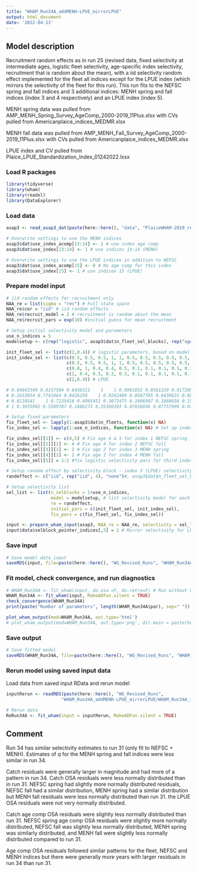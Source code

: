 ```yaml
---
title: "WHAM_Run34A_addMENH-LPUE_mirrorLPUE"
output: html_document
date: '2022-04-13'
---
```


## Model description
Recruitment random effects as in run 25 (revised data, fixed selectivity at intermediate ages, logistic fleet selectivity, age-specific index selectivity, recruitment that is random about the mean), with a iid selectivity random effect implemented for the fleet all indices except for the LPUE index (which mirrors the selectivity of the fleet for this run). This run fits to the NEFSC spring and fall indices and 3  additional indices: MENH spring and fall indices (index 3 and 4 respectively) and an LPUE index (index 5). 

MENH spring data was pulled from AMP_MENH_Spring_Survey_AgeComp_2000-2019_11Plus.xlsx with CVs pulled from Americanplaice_indices_MEDMR.xlsx

MENH fall data was pulled from AMP_MENH_Fall_Survey_AgeComp_2000-2019_11Plus.xlsx with CVs pulled from Americanplaice_indices_MEDMR.xlsx

LPUE index and CV pulled from Plaice_LPUE_Standardization_Index_01242022.lxsx


### Load R packages
```r
library(tidyverse)
library(wham)
library(readxl)
library(DataExplorer)
```

### Load data
```r
asap3 <- read_asap3_dat(paste(here::here(), "data", "PlaiceWHAM-2019_revised_NEFSC-LW-WAA_StateIndices.DAT", sep="/"))

# Overwrite settings to use the MENH indices
asap3$dat$use_index_acomp[13:14] <- 1 # use index age comp
asap3$dat$use_index[13:14] <- 1 # use indices 13-14 (MENH)

# Overwrite settings to use the LPUE indicex in addition to NEFSC
asap3$dat$use_index_acomp[15] <- 0 # No age comp for this index 
asap3$dat$use_index[15] <- 1 # use indicex 15 (LPUE)
```

### Prepare model input
```r
# iid random effects for recruitment only 
NAA_re = list(sigma = "rec") # Full state space
NAA_re$cor = "iid" # iid random effects
NAA_re$recruit_model = 2 # recruitment is random about the mean
NAA_re$recruit_pars = exp(10) #initial guess for mean recruitment

# Setup initial selectivity model and parameters
use_n_indices = 5
modelsetup <- c(rep("logistic", asap3$dat$n_fleet_sel_blocks), rep("age-specific", 4), "logistic") # LPUE assumed logistic selectivity

init_fleet_sel <- list(c(2,0.4)) # logistic parameters, based on model type
init_index_sel <- list(c(0.5, 0.5, 0.5, 1, 1, 0.5, 0.5, 0.5, 0.5, 0.5, 0.5), # NEFSC spring
                       c(0.5, 0.5, 0.5, 1, 1, 0.5, 0.5, 0.5, 0.5, 0.5, 0.5), # NEFSC fall
                       c(0.8, 1, 0.4, 0.4, 0.5, 0.1, 0.1, 0.1, 0.1, 0.3, 0.1), # MENH spring (use starting estimates near those from run 31)
                       c(1, 0.4, 0.5, 0.2, 0.3, 0.1, 0.1, 0.1, 0.1, 0.1, 0.1), # MENH fall (use starting estimates near those from run 31)
                       c(2,0.4)) # LPUE

# 0.04843349 0.6157584 0.6436321    1    1 0.8981852 0.8581329 0.8172894 0.7999838 0.8132373 0.6745355
# 0.2633954 0.7743464 0.8426259    1 0.9262489 0.8587785 0.6430631 0.6836228 0.6509611 0.5972868 0.9575805
# 0.8118541    1 0.7135416 0.4065451 0.3872475 0.1606907 0.1668656 0.1554841 0.1444159 0.3003880 0.09012246
# 1 0.3935902 0.5589707 0.2486273 0.35360393 0.07816696 0.07757999 0.07303873 0.04486841 0.2022034 0.03608968

# Setup fixed parameters
fix_fleet_sel <- lapply(1:asap3$dat$n_fleets, function(x) NA) 
fix_index_sel <- lapply(1:use_n_indices, function(x) NA) # Set up index selectivity fix object

fix_index_sel[[1]] <- c(4,5) # Fix age 4 & 5 for index 1 NEFSC spring
fix_index_sel[[2]][1] <- 4 # Fix age 4 for index 2 NEFSC fall
fix_index_sel[[3]][1] <- 2 # Fix age 2 for index 3 MENH spring
fix_index_sel[[4]][1] <- 1 # Fix age 1 for index 4 MENH fall
fix_index_sel[[5]] = 1:2 #fix logistic selectivity pars for third index because we aren't going to use it.

# Setup random effect by selectivity block - index 3 (LPUE) selectivity will be the same as the fleet
randeffect <- c("iid", rep("iid", 4), "none")#, asap3$dat$n_fleet_sel_blocks), rep("iid", use_n_indices))

# Setup selectivity list
sel_list <- list(n_selblocks = 1+use_n_indices,
                 model = modelsetup, # list selectivity model for each fleet and index
                 re = randeffect,
                 initial_pars = c(init_fleet_sel, init_index_sel),
                 fix_pars = c(fix_fleet_sel, fix_index_sel))

input <- prepare_wham_input(asap3, NAA_re = NAA_re, selectivity = sel_list, model_name = "WHAM_Run34A") 
input$data$selblock_pointer_indices[,5] = 1 # Mirror selectivity for LPUE index (5) using fleet selectivity
```

### Save input
```r
# Save model data input
saveRDS(input, file=paste(here::here(), "WG_Revised_Runs", "WHAM_Run34A_addMENH-LPUE_mirrorLPUE", "WHAM_Run34A_input.rds", sep="/"))
```

### Fit model, check convergence, and run diagnostics
```r
# WHAM_Run34A <- fit_wham(input, do.osa =F, do.retro=F) # Run without OSA and retro calculations
WHAM_Run34A <- fit_wham(input, MakeADFun.silent = TRUE) 
check_convergence(WHAM_Run34A)
print(paste("Number of parameters", length(WHAM_Run34A$par), sep=" "))

plot_wham_output(mod=WHAM_Run34A, out.type='html')
# plot_wham_output(mod=WHAM_Run34A, out.type='png', dir.main = paste(here::here(), "WHAM_Run34A", sep="/"))
```

### Save output
```r
# Save fitted model
saveRDS(WHAM_Run34A, file=paste(here::here(), "WG_Revised_Runs", "WHAM_Run34A_addMENH-LPUE_mirrorLPUE", "WHAM_Run34A_model.rds", sep="/"))
```

### Rerun model using saved input data
Load data from saved input RData and rerun model
```r
inputRerun <- readRDS(paste(here::here(), "WG_Revised_Runs",
                     "WHAM_Run34A_addMENH-LPUE_mirrorLPUE/WHAM_Run34A_input.rds", sep="/"))

# Rerun data
ReRun34A <- fit_wham(input = inputRerun, MakeADFun.silent = TRUE)
```

## Comment
Run 34 has similar selectivity estimates to run 31 (only fit to NEFSC + MENH). Estimates of q for the MENH spring and fall indices were less similar in run 34. 

Catch residuals were generally larger in magnitude and had more of a pattern in run 34. Catch OSA residuals were less normally distributed than in run 31. NEFSC spring had slightly more normally distributed residuals, NEFSC fall had a similar distribution, MENH spring had a similar distribution but MENH fall residuals were less normally distributed than run 31. the LPUE OSA residuals were not very normally distributed.

Catch age comp OSA residuals were slightly less normally distributed than run 31. NEFSC spring age comp OSA residuals were slightly more normally distributed, NEFSC fall was slightly less normally distributed, MENH spring was similarly distributed, and MENH fall were slightly less normally distributed compared to run 31. 

Age comp OSA residuals followed similar patterns for the fleet, NEFSC and MENH indices but there were generally more years with larger residuals in run 34 than run 31. 
